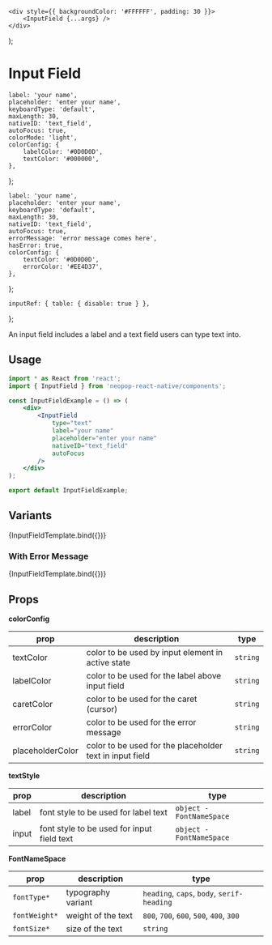 
<Meta title="Components/InputField" component={InputField} />

    <div style={{ backgroundColor: '#FFFFFF', padding: 30 }}>
        <InputField {...args} />
    </div>
);

# Input Field

    label: 'your name',
    placeholder: 'enter your name',
    keyboardType: 'default',
    maxLength: 30,
    nativeID: 'text_field',
    autoFocus: true,
    colorMode: 'light',
    colorConfig: {
        labelColor: '#0D0D0D',
        textColor: '#000000',
    },
};

    label: 'your name',
    placeholder: 'enter your name',
    keyboardType: 'default',
    maxLength: 30,
    nativeID: 'text_field',
    autoFocus: true,
    errorMessage: 'error message comes here',
    hasError: true,
    colorConfig: {
        textColor: '#0D0D0D',
        errorColor: '#EE4D37',
    },
};

    inputRef: { table: { disable: true } },
};

An input field includes a label and a text field users can type text into.

## Usage

```jsx
import * as React from 'react';
import { InputField } from 'neopop-react-native/components';

const InputFieldExample = () => (
    <div>
        <InputField
            type="text"
            label="your name"
            placeholder="enter your name"
            nativeID="text_field"
            autoFocus
        />
    </div>
);

export default InputFieldExample;
```

## Variants

<Canvas>
    <Story name="InputField" args={{ ...inputArgTypes }} argTypes={argTypes}>
        {InputFieldTemplate.bind({})}
    </Story>
</Canvas>

### With Error Message

<Canvas>
    <Story name="InputWarningField" args={{ ...inputWarningArgTypes }} argTypes={argTypes}>
        {InputFieldTemplate.bind({})}
    </Story>
</Canvas>

## Props

<ArgsTable of={InputField} />

**colorConfig**

<div style={{ overflowX: 'auto' }}>

| prop             | description                                              | type     |
| ---------------- | -------------------------------------------------------- | -------- |
| textColor        | color to be used by input element in active state        | `string` |
| labelColor       | color to be used for the label above input field         | `string` |
| caretColor       | color to be used for the caret (cursor)                  | `string` |
| errorColor       | color to be used for the error message                   | `string` |
| placeholderColor | color to be used for the placeholder text in input field | `string` |

</div>

**textStyle**

<div style={{ overflowX: 'auto' }}>

| prop  | description                                | type                     |
| ----- | ------------------------------------------ | ------------------------ |
| label | font style to be used for label text       | `object - FontNameSpace` |
| input | font style to be used for input field text | `object - FontNameSpace` |

</div>

**FontNameSpace**

<div style={{ overflowX: 'auto' }}>

| prop          | description        | type                                       |
| ------------- | ------------------ | ------------------------------------------ |
| `fontType*`   | typography variant | `heading`, `caps`, `body`, `serif-heading` |
| `fontWeight*` | weight of the text | `800`, `700`, `600`, `500`, `400`, `300`   |
| `fontSize*`   | size of the text   | `string`                                   |

</div>
